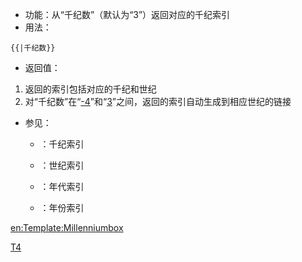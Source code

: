 <includeonly><!-- 在這裡加入模板的保護標識 --></includeonly><noinclude>{{Documentation subpage}}</noinclude>
<!-- 在本行下編輯模板說明 -->

*功能：从“千纪数”（默认为“<nowiki>3</nowiki>”）返回对应的千纪索引
*用法：
 <nowiki>{{</nowiki>{{BASEPAGENAME}}<nowiki>|千纪数}}</nowiki>
*返回值：
#返回的索引包括对应的千纪和世纪
#对“千纪数”在“[[前4千纪|-4]]”和“[[3千纪|3]]”之间，返回的索引自动生成到相应世纪的链接
*参见：
**{{tl|MillenniumTOC}}：千纪索引
**{{tl|CenturyTOC}}：世纪索引
**{{tl|DecadeTOC}}：年代索引
**{{tl|YearTOC}}：年份索引
<includeonly>
{{esoteric}}
<!-- 在以下加入頁面分類 -->
[[Category:日历模板|T4]]

<!-- 在以下加入跨語言連結 -->
[[en:Template:Millenniumbox]]
</includeonly>